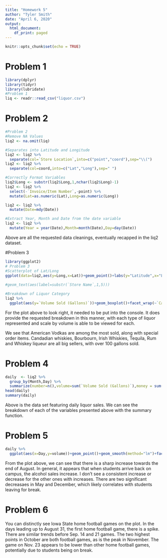 ```yaml
---
title: "Homework 5"
author: "Tyler Smith"
date: "April 6, 2020"
output:
  html_document:
    df_print: paged
---
```


```r
knitr::opts_chunk$set(echo = TRUE)
```

# Problem 1
```r
library(dplyr)
library(tidyr)
library(lubridate)
#Problem 1
liq <- readr::read_csv("liquor.csv")
```

# Problem 2
```r
#Problem 2
#Remove NA Values
liq2 <- na.omit(liq)

#Separates into Latitude and Longitude
liq2 <- liq2 %>%
  separate(col=`Store Location`,into=c("point","coord"),sep="\\(")
liq2 <- liq2 %>%
  separate(col=coord,into=c("Lat","Long"),sep=" ")

#Correctly Format Variables
liq2$Long <- substr(liq2$Long,1,nchar(liq2$Long)-1)
liq2 <- liq2 %>%
  select(-`Invoice/Item Number`,-point) %>%
  mutate(Lat=as.numeric(Lat),Long=as.numeric(Long))

liq2 <- liq2 %>%
  mutate(Date=mdy(Date))

#Extract Year, Month and Date from the date variable
liq2 <- liq2 %>%
  mutate(Year = year(Date),Month=month(Date),Day=day(Date))
```
  
Above are all the requested data cleanings, eventually recapped in the liq2 dataset. 
  
  
#Problem 3
```r
library(ggplot2)
# Problem 3
#Scatterplot of Lat/Long
ggplot(data=liq2,aes(y=Long,x=Lat))+geom_point()+labs(y="Latitude",x="Longitude",title="Scatterplot of Latitude and Longitude")
  
#geom_text(aes(label=substr(`Store Name`,1,5)))

#Breakdown of Liquor Category
liq2 %>%
  ggplot(aes(y=`Volume Sold (Gallons)`))+geom_boxplot()+facet_wrap(~`Category Name`)
```
  
For the plot above to look right, it needed to be put into the console. It does provide the requested breakdown in this manner, with each type of liquor represented and scale by volume is able to be viewed for each. 
  
We see that American Vodkas are among the most sold, along with special order items. Candadian whiskies, Bourbourn, Irish Whiskies, Tequila, Rum and Whiskey liqueur are all big sellers, with over 100 gallons sold.
  
  
  
# Problem 4  
```r
daily  <- liq2 %>%
  group_by(Month,Day) %>%
  summarize(number=n(),volume=sum(`Volume Sold (Gallons)`),money = sum(`Sale (Dollars)`))
head(daily)
summary(daily)
```
  
Above is the data set featuring daily liquor sales. We can see the breakdown of each of the variables presented above with the summary function.  
  
# Problem 5

```r
daily %>%
  ggplot(aes(x=Day,y=volume))+geom_point()+geom_smooth(method="lm")+facet_wrap(~Month)
```

From the plot above, we can see that there is a sharp increase towards the end of August. In general, it appears that when students arrive back on campus, the alcohol sales increase. I don't see a consistent increase or decrease for the other ones with increases. There are two significant decreasaes in May and December, which likely correlates with students leaving for break.  
  
# Problem 6  
You can distinctly see Iowa State home football games on the plot. In the days leading up to August 31, the first home football game, there is a spike. There are similar trends before Sep. 14 and 21 games. The two highest points in October are both football games, as is the peak in November. The game on Nov. 23 appears to be lower than other home football games, potentially due to students being on break. 
